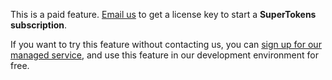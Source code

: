 
<CustomAdmonition type="paid-feature">

This is a paid feature. [Email us](mailto:team@supertokens.com) to get a license key to start a **SuperTokens subscription**.

If you want to try this feature without contacting us, you can [sign up for our managed service](https://supertokens.com/auth), and use this feature in our development environment for free.

</CustomAdmonition>
